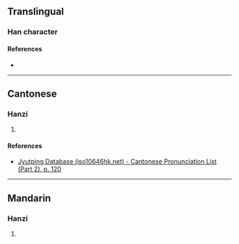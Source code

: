{{also|敓}}
{{character info/new}}
==Translingual==

===Han character===
{{Han char|rn=66|rad=攴|as=07|sn=11|four=|canj=CUOK,XCUOK|ids=⿰兑攵}}

====References====
* {{Han ref|kx=0472.051|hdz=21463.060|uh=655A|ud=25946}}

----

==Cantonese==

===Hanzi===
{{yue-hanzi|jyut=[[dyut6]]|y=dyut6}}

# {{defn|lang=yue|sort=攴07}}

====References====
* [http://www.iso10646hk.net/jp/document/download.jsp Jyutping Database (iso10646hk.net) - Cantonese Pronunciation List (Part 2), p. 120]

----

==Mandarin==

===Hanzi===
{{cmn-hanzi|pin=[[duó]] ([[duo2]])|wg=to<sup>2</sup>}}

# {{defn|lang=cmn|sort=攴07}}